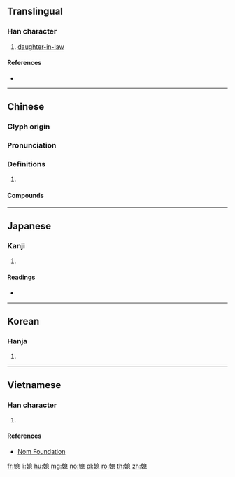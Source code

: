 ==Translingual==

===Han character===
{{Han char|rn=38|rad=女|as=10|sn=13|four=46430|canj=VHUP|ids=⿰女息}}

# [[daughter-in-law]]

====References====
* {{Han ref|kx=0268.050|dkj=06573|dj=0535.280|hdz=21072.030|uh=5AB3|ud=23219|bh=B740|bd=46912}}

----

==Chinese==
{{zh-forms}}

===Glyph origin===
{{Han etym}}

===Pronunciation===
{{zh-pron
|m=xí
|c=sik1
|mn=qz:siak/tw,xm:sek/zz:sit
|oc=y
|cat=
}}

===Definitions===
{{zh-hanzi}}

# {{rfdef|zh}}

====Compounds====
{{zh-der|兒媳|兒媳婦兒|大媳婦|姑媳|娶媳婦|婆媳|媳婦|媳婦兒|小媳婦|弟媳|弟媳婦|新媳婦兒|毛腳媳婦|童養媳|老媳婦|重孫媳|長孫媳|養媳婦}}

----

==Japanese==

===Kanji===
{{ja-kanji|grade=|rs=女10}}

# {{defn|lang=ja|sort=女10}}

====Readings====
* {{ja-readings|on=[[せき]] (seki), [[しゃく]] (shaku)|kun=[[よめ]] (yome)}}

----

==Korean==

===Hanja===
{{ko-hanja|hangeul=식|rv=sik|mr=sik}}

# {{defn|lang=ko|sort=女10}}

----

==Vietnamese==

===Han character===
{{vi-readings|rs=女10|hanviet=tức}}

# {{defn|lang=vi|sort=女10}}

====References====
* [http://nomfoundation.org/common/nom_details.php?codepoint=5ab3 Nom Foundation]

[[fr:媳]]
[[li:媳]]
[[hu:媳]]
[[mg:媳]]
[[no:媳]]
[[pl:媳]]
[[ro:媳]]
[[th:媳]]
[[zh:媳]]